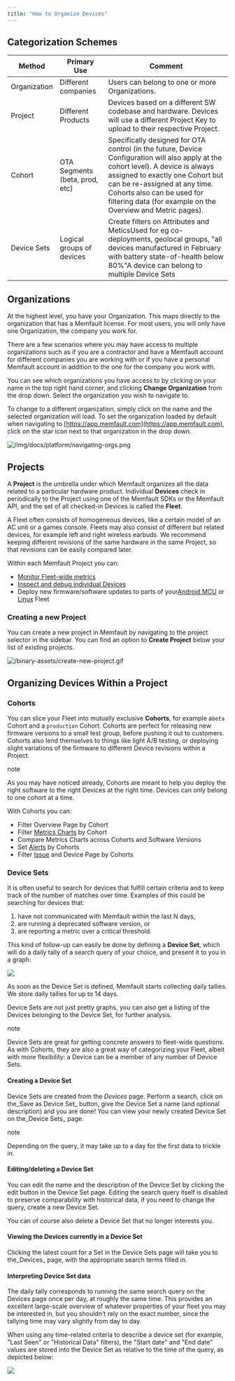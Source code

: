 ```yaml
---
title: "How to Organize Devices"
---
```


## Categorization Schemes[](#categorization-schemes "Direct link to Categorization Schemes")

| Method       | Primary Use                    | Comment                                                                                                                                                                                                                                                                                            |
| ------------ | ------------------------------ | -------------------------------------------------------------------------------------------------------------------------------------------------------------------------------------------------------------------------------------------------------------------------------------------------- |
| Organization | Different companies            | Users can belong to one or more Organizations.                                                                                                                                                                                                                                                     |
| Project      | Different Products             | Devices based on a different SW codebase and hardware. Devices will use a different Project Key to upload to their respective Project.                                                                                                                                                             |
| Cohort       | OTA Segments (beta, prod, etc) | Specifically designed for OTA control (in the future, Device Configuration will also apply at the cohort level). A device is always assigned to exactly one Cohort but can be re-assigned at any time. Cohorts also can be used for filtering data (for example on the Overview and Metric pages). |
| Device Sets  | Logical groups of devices      | Create filters on Attributes and MeticsUsed for eg co-deployments, geolocal groups, "all devices manufactured in February with battery state-of-health below 80%"A device can belong to multiple Device Sets                                                                                       |

## Organizations[](#organizations "Direct link to Organizations")

At the highest level, you have your Organization. This maps directly to the organization that has a Memfault license. For most users, you will only have one Organization, the company you work for.

There are a few scenarios where you may have access to multiple organizations such as if you are a contractor and have a Memfault account for different companies you are working with or if you have a personal Memfault account in addition to the one for the company you work with.

You can see which organizations you have access to by clicking on your name in the top right hand corner, and clicking **Change Organization** from the drop down. Select the organization you wish to navigate to.

To change to a different organization, simply click on the name and the selected organization will load. To set the organization loaded by default when navigating to [https://app.memfault.com](https://app.memfault.com), click on the star icon next to that organization in the drop down.

![/img/docs/platform/navigating-orgs.png](/images/13.png)

## Projects[](#projects "Direct link to Projects")

A **Project** is the umbrella under which Memfault organizes all the data related to a particular hardware product. Individual **Devices** check in periodically to the Project using one of the Memfault SDKs or the Memfault API, and the set of all checked-in Devices is called the **Fleet**.

A Fleet often consists of homogeneous devices, like a certain model of an AC unit or a games console. Fleets may also consist of different but related devices, for example left and right wireless earbuds. We recommend keeping different revisions of the same hardware in the same Project, so that revisions can be easily compared later.

Within each Memfault Project you can:

* [Monitor Fleet-wide metrics](/docs/platform/charts)
* [Inspect and debug individual Devices](/docs/platform/inspecting-a-device)
* Deploy new firmware/software updates to parts of your[Android](/docs/android/android-releases-integration-guide),[MCU](/docs/mcu/releases-integration-guide) or [Linux](/docs/linux/ota) Fleet

### Creating a new Project[](#creating-a-new-project "Direct link to Creating a new Project")

You can create a new project in Memfault by navigating to the project selector in the sidebar. You can find an option to **Create Project** below your list of existing projects.

![/binary-assets/create-new-project.gif](/images/14.gif)

## Organizing Devices Within a Project[](#organizing-devices-within-a-project "Direct link to Organizing Devices Within a Project")

### Cohorts[](#cohorts "Direct link to Cohorts")

You can slice your Fleet into mutually exclusive **Cohorts**, for example a`beta` Cohort and a `production` Cohort. Cohorts are perfect for releasing new firmware versions to a small test group, before pushing it out to customers. Cohorts also lend themselves to things like light A/B testing, or deploying slight variations of the firmware to different Device revisions within a Project.

note

As you may have noticed already, Cohorts are meant to help you deploy the right software to the right Devices at the right time. Devices can only belong to one cohort at a time.

With Cohorts you can:

* Filter Overview Page by Cohort
* Filter [Metrics Charts](/docs/platform/docs/platform/charts) by Cohort
* Compare Metrics Charts across Cohorts and Software Versions
* Set [Alerts](/docs/platform/alerts) by Cohorts
* Filter [Issue](/docs/platform/docs/platform/issue-management) and Device Page by Cohorts

### Device Sets[](#device-sets "Direct link to Device Sets")

It is often useful to search for devices that fulfill certain criteria and to keep track of the number of matches over time. Examples of this could be searching for devices that:

1. have not communicated with Memfault within the last N days,
2. are running a deprecated software version, or
3. are reporting a metric over a critical threshold.

This kind of follow-up can easily be done by defining a **Device Set**, which will do a daily tally of a search query of your choice, and present it to you in a graph:

![](/images/15.png)

As soon as the Device Set is defined, Memfault starts collecting daily tallies. We store daily tallies for up to 14 days.

Device Sets are not just pretty graphs, you can also get a listing of the Devices belonging to the Device Set, for further analysis.

note

Device Sets are great for getting concrete answers to fleet-wide questions. As with Cohorts, they are also a great way of categorizing your Fleet, albeit with more flexibility: a Device can be a member of any number of Device Sets.

#### Creating a Device Set[](#creating-a-device-set "Direct link to Creating a Device Set")

Device Sets are created from the _Devices_ page. Perform a search, click on the_Save as Device Set_ button, give the Device Set a name (and optional description) and you are done! You can view your newly created Device Set on the_Device Sets_ page.

note

Depending on the query, it may take up to a day for the first data to trickle in.

#### Editing/deleting a Device Set[](#editingdeleting-a-device-set "Direct link to Editing/deleting a Device Set")

You can edit the name and the description of the Device Set by clicking the edit button in the Device Set page. Editing the search query itself is disabled to preserve comparability with historical data, if you need to change the query, create a new Device Set.

You can of course also delete a Device Set that no longer interests you.

#### Viewing the Devices currently in a Device Set[](#viewing-the-devices-currently-in-a-device-set "Direct link to Viewing the Devices currently in a Device Set")

Clicking the latest count for a Set in the Device Sets page will take you to the_Devices_ page, with the appropriate search terms filled in.

#### Interpreting Device Set data[](#interpreting-device-set-data "Direct link to Interpreting Device Set data")

The daily tally corresponds to running the same search query on the Devices page once per day, at roughly the same time. This provides an excellent large-scale overview of whatever properties of your fleet you may be interested in, but you shouldn't rely on the exact number, since the tallying time may vary slightly from day to day.

When using any time-related criteria to describe a device set (for example, "Last Seen" or "Historical Data" filters), the "Start date" and "End date" values are stored into the Device Set as relative to the time of the query, as depicted below:

![](/images/16.svg)